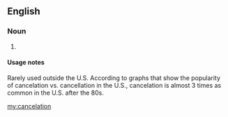 ==English==

===Noun===
{{en-noun}}
# {{alternative spelling of|cancellation|lang=en}}

====Usage notes====
Rarely used outside the U.S. According to graphs that show the popularity of cancelation vs. cancellation in the U.S., cancelation is almost 3 times as common in the U.S. after the 80s.

[[my:cancelation]]